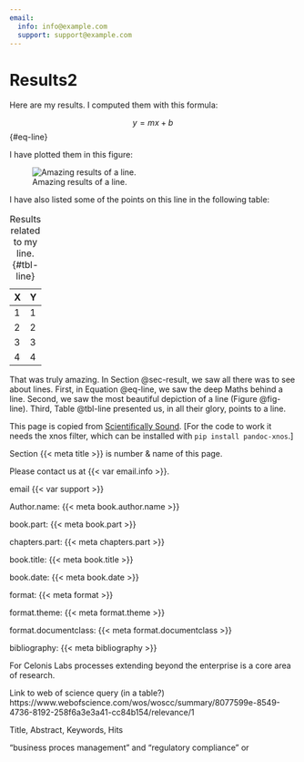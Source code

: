```yaml
---
email:
  info: info@example.com
  support: support@example.com
---  
```

# Results2 {#sec-results}

Here are my results. I computed them with this formula:

$$ y = mx + b $$ {#eq-line}

I have plotted them in this figure:

![Amazing results of a line.](static/gear_box.jpg){#fig-line}

I have also listed some of the points on this line in the following table:

| X | Y |
|---|---|
| 1 | 1 |
| 2 | 2 |
| 3 | 3 |
| 4 | 4 |

Table: Results related to my line. {#tbl-line}

That was truly amazing.
In Section @sec-result, we saw all there was to see about lines.
First, in Equation @eq-line, we saw the deep Maths behind a line.
Second, we saw the most beautiful depiction of a line (Figure @fig-line).
Third, Table @tbl-line presented us, in all their glory, 
points to a line.

This page is copied from [Scientifically Sound](https://scientificallysound.org/2021/12/28/cross-referencing-in-pandoc-and-markdown-with-x/). 
[For the code to work it needs the xnos filter, which can be installed with `pip install pandoc-xnos`.]

Section {{< meta title >}} is number & name of this page.

Please contact us at {{< var email.info >}}.

email {{< var support >}}

Author.name: {{< meta book.author.name >}}

book.part: {{< meta book.part >}}

chapters.part: {{< meta chapters.part >}}

book.title: {{< meta book.title >}}

book.date: {{< meta book.date >}}

format: {{< meta format >}}

format.theme: {{< meta format.theme >}}

format.documentclass: {{< meta format.documentclass >}}

bibliography: {{< meta bibliography >}}


For Celonis Labs processes extending beyond the enterprise is a core area of research.

Link to web of science query (in a table?)
https://www.webofscience.com/wos/woscc/summary/8077599e-8549-4736-8192-258f6a3e3a41-cc84b154/relevance/1

Title, Abstract, Keywords, Hits

"business proces management" and "regulatory compliance" or 